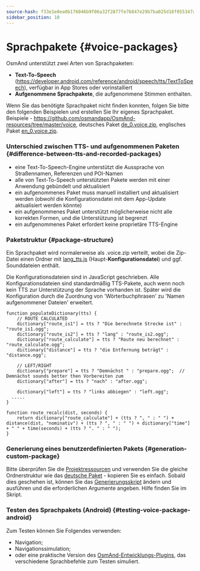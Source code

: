 ```yaml
---
source-hash: f33e1e0ea0b176046b9f06a32f2877fe76847e29b7ba025d18f055347afadff1
sidebar_position: 10
---
```


# Sprachpakete {#voice-packages}

<IncompleteArticle/>

OsmAnd unterstützt zwei Arten von Sprachpaketen:
- **Text-To-Speech** (https://developer.android.com/reference/android/speech/tts/TextToSpeech), verfügbar in App Stores oder vorinstalliert
- **Aufgenommene Sprachpakete**, die aufgenommene Stimmen enthalten.

Wenn Sie das benötigte Sprachpaket nicht finden konnten, folgen Sie bitte den folgenden Beispielen und erstellen Sie Ihr eigenes Sprachpaket. Beispiele - https://github.com/osmandapp/OsmAnd-resources/tree/master/voice, deutsches Paket [de_0.voice.zip](https://download.osmand.net/download?standard=yes&file=de_0.voice.zip), englisches Paket [en_0.voice.zip](https://download.osmand.net/download?standard=yes&file=en_0.voice.zip).

### Unterschied zwischen TTS- und aufgenommenen Paketen {#difference-between-tts-and-recorded-packages}

- eine Text-To-Speech-Engine unterstützt die Aussprache von Straßennamen, Referenzen und POI-Namen
- alle von Text-To-Speech unterstützten Pakete werden mit einer Anwendung gebündelt und aktualisiert
- ein aufgenommenes Paket muss manuell installiert und aktualisiert werden (obwohl die Konfigurationsdatei mit dem App-Update aktualisiert werden könnte)
- ein aufgenommenes Paket unterstützt möglicherweise nicht alle korrekten Formen, und die Unterstützung ist begrenzt
- ein aufgenommenes Paket erfordert keine proprietäre TTS-Engine

### Paketstruktur {#package-structure}

Ein Sprachpaket wird normalerweise als .voice.zip verteilt, wobei die Zip-Datei einen Ordner mit [lang_tts.js](https://github.com/osmandapp/OsmAnd-resources/blob/master/voice/de/de_tts.js) (Haupt-**Konfigurationsdatei**) und ggf. Sounddateien enthält.

Die Konfigurationsdateien sind in JavaScript geschrieben. Alle Konfigurationsdateien sind standardmäßig TTS-Pakete, auch wenn noch kein TTS zur Unterstützung der Sprache vorhanden ist. Später wird die Konfiguration durch die Zuordnung von 'Wörterbuchphrasen' zu 'Namen aufgenommener Dateien' erweitert.

```
function populateDictionary(tts) {
	// ROUTE CALCULATED
	dictionary["route_is1"] = tts ? "Die berechnete Strecke ist" : "route_is1.ogg";
	dictionary["route_is2"] = tts ? "lang" : "route_is2.ogg";
	dictionary["route_calculate"] = tts ? "Route neu berechnet" : "route_calculate.ogg";
	dictionary["distance"] = tts ? "die Entfernung beträgt" : "distance.ogg";

	// LEFT/RIGHT
	dictionary["prepare"] = tts ? "Demnächst " : "prepare.ogg";  // Demnächst sounds better then Vorbereiten zum
	dictionary["after"] = tts ? "nach" : "after.ogg";
	
	dictionary["left"] = tts ? "links abbiegen" : "left.ogg";
  .....
}

function route_recalc(dist, seconds) {
	return dictionary["route_calculate"] + (tts ? ", " : " ") + distance(dist, "nominativ") + (tts ? ", " : " ") + dictionary["time"] + " " + time(seconds) + (tts ? ". " : " ");
}
```


### Generierung eines benutzerdefinierten Pakets {#generation-custom-package}

Bitte überprüfen Sie die [Projektressourcen](https://github.com/osmandapp/OsmAnd-resources/) und verwenden Sie die gleiche Ordnerstruktur wie das [deutsche Paket](https://github.com/osmandapp/OsmAnd-resources/tree/master/voice/de) - kopieren Sie es einfach. Sobald dies geschehen ist, können Sie das [Generierungsskript](https://github.com/osmandapp/OsmAnd-resources/blob/master/voice/gen_voice.sh#L4) ändern und ausführen und die erforderlichen Argumente angeben. Hilfe finden Sie im Skript.

### Testen des Sprachpakets (Android) {#testing-voice-package-android}

Zum Testen können Sie Folgendes verwenden:
- Navigation;
- Navigationssimulation;
- oder eine praktische Version des [OsmAnd-Entwicklungs-Plugins](/docs/user/navigation/guidance/voice-navigation#testing-of-voice-prompts), das verschiedene Sprachbefehle zum Testen simuliert.